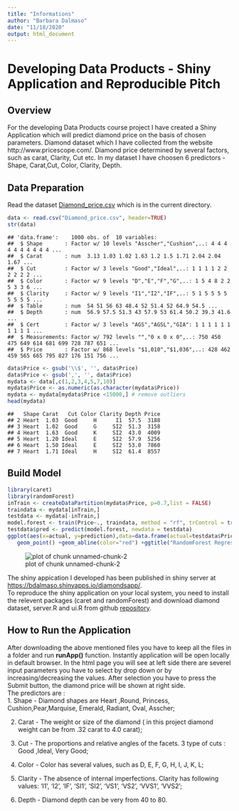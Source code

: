 ```yaml
---
title: "Informations"
author: "Barbara Dalmaso"
date: "11/18/2020"
output: html_document
---
```


# Developing Data Products - Shiny Application and Reproducible Pitch

## Overview
For the developing Data Products course project I have created a Shiny Application which will predict diamond price on the basis of chosen parameters. Diamond dataset which I have collected from the website http://www.pricescope.com/. Diamond price determined by several factors, such as carat, Clarity, Cut etc. In my dataset I have choosen 6 predictors - Shape, Carat,Cut, Color, Clarity, Depth.

## Data Preparation
Read the dataset [Diamond_price.csv](https://github.com/anupb08/DataProducts) which is in the current directory.

```r
data <- read.csv("Diamond_price.csv", header=TRUE)
str(data)
```

```
## 'data.frame':	1000 obs. of  10 variables:
##  $ Shape       : Factor w/ 10 levels "Asscher","Cushion",..: 4 4 4 4 4 4 4 4 4 4 ...
##  $ Carat       : num  3.13 1.03 1.02 1.63 1.2 1.5 1.71 2.04 2.04 1.67 ...
##  $ Cut         : Factor w/ 3 levels "Good","Ideal",..: 1 1 1 1 2 2 2 2 2 2 ...
##  $ Color       : Factor w/ 9 levels "D","E","F","G",..: 1 5 4 8 2 2 5 3 3 6 ...
##  $ Clarity     : Factor w/ 9 levels "I1","I2","IF",..: 5 1 5 5 5 5 5 5 5 5 ...
##  $ Table       : num  54 51 56 63 48.4 52 51.4 52 64.9 54.5 ...
##  $ Depth       : num  56.9 57.5 51.3 43 57.9 53 61.4 50.2 39.3 41.6 ...
##  $ Cert        : Factor w/ 3 levels "AGS","AGSL","GIA": 1 1 1 1 1 1 1 1 1 1 ...
##  $ Measurements: Factor w/ 792 levels "","0 x 0 x 0",..: 750 450 475 649 614 681 699 728 787 651 ...
##  $ Price       : Factor w/ 868 levels "$1,010","$1,036",..: 428 462 459 565 665 795 827 176 151 756 ...
```

```r
data$Price <- gsub('\\$', '', data$Price)
data$Price <- gsub(',', '', data$Price)
mydata <- data[,c(1,2,3,4,5,7,10)]
mydata$Price <- as.numeric(as.character(mydata$Price))
mydata <- mydata[mydata$Price <15000,] # remove outliers
head(mydata)
```

```
##   Shape Carat   Cut Color Clarity Depth Price
## 2 Heart  1.03  Good     H      I1  57.5  3188
## 3 Heart  1.02  Good     G     SI2  51.3  3158
## 4 Heart  1.63  Good     K     SI2  43.0  4009
## 5 Heart  1.20 Ideal     E     SI2  57.9  5256
## 6 Heart  1.50 Ideal     E     SI2  53.0  7860
## 7 Heart  1.71 Ideal     H     SI2  61.4  8557
```

## Build Model

```r
library(caret)
library(randomForest)
inTrain <- createDataPartition(mydata$Price, p=0.7,list = FALSE)
traindata <- mydata[inTrain,]
testdata <- mydata[-inTrain,]
model.forest <- train(Price~., traindata, method = "rf", trControl = trainControl(method = "cv", number = 3))
testdata$pred <- predict(model.forest, newdata = testdata)
ggplot(aes(x=actual, y=prediction),data=data.frame(actual=testdata$Price, prediction=predict(model.forest, testdata)))+ 
   geom_point() +geom_abline(color="red") +ggtitle("RandomForest Regression in R" )
```

![plot of chunk unnamed-chunk-2](unnamed-chunk-2-1.png) 

The shiny appication I developed has been published in shiny server at [https://bdalmaso.shinyapps.io/diamondsapp/](https://bdalmaso.shinyapps.io/diamondsapp/).     
To reproduce the shiny application on your local system, you need to install the relevent packages (caret and randomForest) and download diamond dataset, server.R and ui.R from github [repository](https://github.com/barbaradalmaso/DevelopingDataProject/).     

## How to Run the Application
After downloading the above mentioned files you have to keep all the files in a folder and run **runApp()** function. Instantly application will be open locally in default browser. In the html page you will see at left side there are severel input parameters you have to select by drop down or by increasing/decreasing the values. After selection you have to press the Submit button, the diamond price will be shown at right side.   
The predictors are :    
1. Shape - Diamond shapes are Heart ,Round, Princess, Cushion,Pear,Marquise, Emerald, Radiant, Oval, Asscher;

2. Carat - The weight or size of the diamond ( in this project diamond weight can be from .32 carat to 4.0 carat); 

3. Cut - The proportions and relative angles of the facets. 3 type of cuts : Good ,Ideal, Very Good;    

4. Color - Color has several values, such as D, E, F, G, H, I, J, K, L;

5. Clarity - The absence of internal imperfections. Clarity has following values: 'I1', 'I2', 'IF', 'SI1', 'SI2', 'VS1', 'VS2', 'VVS1', 'VVS2';

6. Depth - Diamond depth can be very from 40 to 80.      